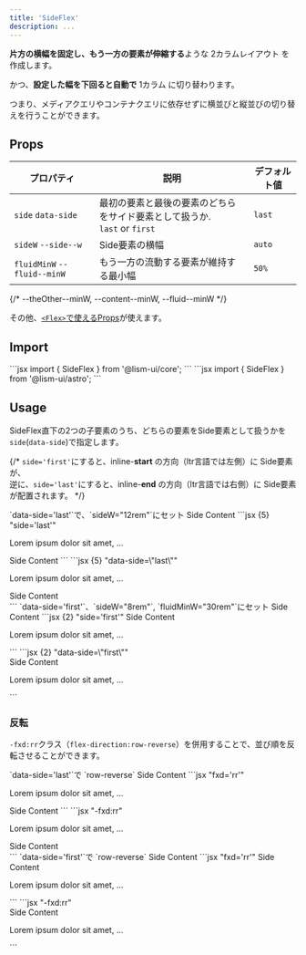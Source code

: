 ```yaml
---
title: 'SideFlex'
description: ...
---
```



**片方の横幅を固定し、もう一方の要素が伸縮する**ような 2カラムレイアウト を作成します。

かつ、**設定した幅を下回ると自動で** 1カラム に切り替わります。

<Callout type="point">
つまり、メディアクエリやコンテナクエリに依存せずに横並びと縦並びの切り替えを行うことができます。
</Callout>


## Props

| プロパティ | 説明 | デフォルト値 |
|---|---|---|
| `side` <PropBadge type="attr">`data-side`</PropBadge> | 最初の要素と最後の要素のどちらをサイド要素として扱うか.<br/>`last` or `first` | `last` |
| `sideW` <PropBadge type="cssvar">`--side--w`</PropBadge> | Side要素の横幅 | `auto` |
| `fluidMinW` <PropBadge type="cssvar">`--fluid--minW`</PropBadge>| もう一方の流動する要素が維持する最小幅 |`50%`|

{/* --theOther--minW, --content--minW, --fluid--minW */}

その他、[`<Flex>`で使えるProps](/ja/components/flex#props)が使えます。


## Import

<Preview>
	<PreviewCode slot='tab' label='React'>
```jsx
import { SideFlex } from '@lism-ui/core';
```
	</PreviewCode>
	<PreviewCode slot='tab' label='Astro'>
```jsx
import { SideFlex } from '@lism-ui/astro';
```
	</PreviewCode>
</Preview>


## Usage

SideFlex直下の2つの子要素のうち、どちらの要素をSide要素として扱うかを`side`(`data-side`)で指定します。

{/* `side='first'`にすると、inline-**start** の方向（ltr言語では左側）に Side要素が、  
逆に、`side='last'`にすると、inline-**end** の方向（ltr言語では右側）に Side要素が配置されます。 */}

<Preview>
	<PreviewTitle>
		`data-side='last'`で、`sideW="12rem"`にセット
	</PreviewTitle>
	<PreviewArea resize p={20}>
		<SideFlex side='last' sideW='12rem' gap={20} >
			<FlexItem bd='guide'>
				<DammyText />
			</FlexItem>
			<FlexItem bd>Side Content</FlexItem>
		</SideFlex>
	</PreviewArea>
	<PreviewCode slot='tab' label='React, Astro'>
		```jsx {5} "side='last'"
		<SideFlex side='last' sideW='12rem' gap={20}>
			<FlexItem>
				<p>Lorem ipsum dolor sit amet, ...</p>
			</FlexItem>
			<FlexItem bd>Side Content</FlexItem>
		</SideFlex>
		```
	</PreviewCode>
	<PreviewCode slot='tab' label='HTML'>
		```jsx {5} "data-side=\"last\""
		<div class="l--sideFlex -gap:20" data-side="last" style="--side--w:12rem;">
			<div>
				<p>Lorem ipsum dolor sit amet, ...</p>
			</div>
			<div class="-bd:">Side Content</div>
		</div>
		```
	</PreviewCode>
</Preview>

<Preview>
	<PreviewTitle>
		`data-side='first'`、`sideW="8rem"`, `fluidMinW="30rem"`にセット
	</PreviewTitle>
	<PreviewArea resize p={20}>
		<SideFlex side='first' sideW='8rem' fluidMinW='30rem' gap={20}>
			<FlexItem bd>Side Content</FlexItem>
			<FlexItem bd='guide'>
				<DammyText />
			</FlexItem>
		</SideFlex>
	</PreviewArea>
	<PreviewCode slot='tab' label='React'>
		```jsx {2} "side='first'"
		<SideFlex side='first' sideW='8rem' fluidMinW='30rem' gap={20}>
			<FlexItem bd>Side Content</FlexItem>
			<FlexItem>
				<p>Lorem ipsum dolor sit amet, ...</p>
			</FlexItem>
		</SideFlex>
		```
	</PreviewCode>
	<PreviewCode slot='tab' label='HTML'>
		```jsx {2} "data-side=\"first\""
		<div class="l--sideFlex -gap:20" data-side="first" style="--side--w:8rem;--fluid--minW:30rem">
			<div class="-bd:">Side Content</div>
			<div>
				<p>Lorem ipsum dolor sit amet, ...</p>
			</div>
		</div>
		```
	</PreviewCode>
</Preview>


### 反転

`-fxd:rr`クラス（`flex-direction:row-reverse`）を併用することで、並び順を反転させることができます。

<Preview>
	<PreviewTitle>
		`data-side='last'`で `row-reverse`
	</PreviewTitle>
	<PreviewArea resize p={20}>
		<SideFlex side='last' fxd='rr' sideW='12rem' gap={20}>
			<FlexItem bd='guide'>
				<DammyText />
			</FlexItem>
			<FlexItem bd>Side Content</FlexItem>
		</SideFlex>
	</PreviewArea>
	<PreviewCode slot='tab' label='React, Astro'>
		```jsx "fxd='rr'"
		<SideFlex side='last' fxd='rr' sideW='12rem' gap={20}>
			<FlexItem>
				<p>Lorem ipsum dolor sit amet, ...</p>
			</FlexItem>
			<FlexItem bd>Side Content</FlexItem>
		</SideFlex>
		```
	</PreviewCode>
	<PreviewCode slot='tab' label='HTML'>
		```jsx "-fxd:rr"
		<div class="l--sideFlex -fxd:rr -gap:20" data-side="last" style="--side--w:12rem;">
			<div>
				<p>Lorem ipsum dolor sit amet, ...</p>
			</div>
			<div class="-bd:">Side Content</div>
		</div>
		```
	</PreviewCode>
</Preview>

<Preview>
	<PreviewTitle>
		`data-side='first'`で `row-reverse`
	</PreviewTitle>
	<PreviewArea resize p={20}>
		<SideFlex side='first' fxd='rr' sideW='12rem' gap={20}>
			<FlexItem bd>Side Content</FlexItem>
			<FlexItem bd='guide'>
				<DammyText />
			</FlexItem>
		</SideFlex>
	</PreviewArea>
	<PreviewCode slot='tab' label='React, Astro'>
		```jsx "fxd='rr'"
		<SideFlex side='first' fxd='rr' sideW='12rem' gap={20}>
			<FlexItem bd>Side Content</FlexItem>
			<FlexItem>
				<p>Lorem ipsum dolor sit amet, ...</p>
			</FlexItem>
		</SideFlex>
		```
	</PreviewCode>
	<PreviewCode slot='tab' label='HTML'>
		```jsx "-fxd:rr"
		<div class="l--sideFlex -fxd:rr -gap:20" data-side="first" style="--side--w:12rem;">
			<div class="-bd:">Side Content</div>
			<div>
				<p>Lorem ipsum dolor sit amet, ...</p>
			</div>
		</div>
		```
	</PreviewCode>
</Preview>

